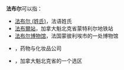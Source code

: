 '''法布尔'''可以指：

*[[法布尔_(姓氏)|法布尔 (姓氏)]]，法语姓氏
*[[法布爾站|法布爾站]]，加拿大魁北克省蒙特利尔地铁站
*[[法布尔博物馆|法布尔博物馆]]，法国蒙彼利埃市的一处博物馆
*{{link-en|皮埃尔法布尔集团|Laboratoires Pierre Fabre}}，药物与化妆品公司
*{{link-en|法布尔 (选区)|Fabre (electoral district)}}，加拿大魁北克省的一个选区

{{Disambig|Cat=三字消歧义}}